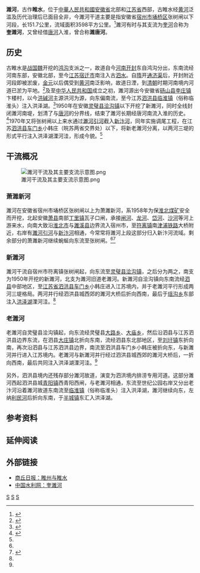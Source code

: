 {{Infobox River
  | river_name      = 濉河
  | image_name      =
  | image_size      = 
  | caption         = 
  | origin          = [[安徽省|安徽省]][[宿州市|宿州市]][[埇桥区|埇桥区]]张树闸
  | mouth           = [[江苏省|江苏省]][[泗洪县|泗洪县]][[瑶沟乡|瑶沟乡]]东部[[洪泽湖|洪泽湖]]溧河洼
  | basin_countries = {{PRC}}
  | length          = 151.7公里
  | elevation       = 
  | mouth_elevation = 
  | discharge       = 
  | watershed       = 3598平方公里
}}
'''濉河'''，古作'''睢水'''，位于[[中華人民共和國|中華人民共和國]][[安徽省|安徽省]]北部和[[江苏省|江苏省]]西部，古睢水经[[黄河|黄河]]泛滥及历代治理后已面目全非，今濉河干道主要是指安徽省[[宿州市|宿州市]][[埇桥区|埇桥区]]张树闸以下河段，长151.7公里，流域面积3598平方公里。<ref name="中国河湖大典">{{cite book zh |author=《中国河湖大典》编纂委员会 |title=《中国河湖大典·淮河卷》 |format=M |edition=1 |location=北京 |publisher=中国水利水电出版社 |date=2010年9月 |pages=114～116页 |id= ISBN 978-7-5084-7953-8}}</ref>濉河有时与其支流为[[奎河|奎河]]合称为'''奎濉河'''，又曾经借[[唐河_(沱河)|唐河]]入淮，曾合称'''濉唐河'''。
==历史==
古睢水是[[战国|战国]][[魏国_(战国)|魏]]开挖的[[鸿沟|鸿沟]]支派之一，故道自今[[河南省|河南]][[开封|开封]]东自鸿沟分出，东南流经河南东部，安徽北部，至今[[江苏省|江苏]][[宿迁市|宿迁市]]南注入古[[泗水|泗水]]。自[[隋朝|隋]]开[[通济渠|通济渠]]后，开封附近河段即被淤废，[[金朝|金]][[元朝|元]]以后偶受到[[黄河|黄河]]南泛影响，故道日湮，到[[清朝|清朝]]时期河南境内河道已淤为平地。<ref>{{cite book zh |author=辞海编纂委员会 |title=《辞海》（1999年版） |format=M |edition=1 |location=上海 |publisher=上海辞书出版社 |date=2000 |pages= |id= ISBN 7-5326-0630-9}}</ref>及至[[中华人民共和国|中华人民共和国]]成立之初，濉河源出今安徽省[[砀山县|砀山县]][[李庄镇_(砀山县)|李庄镇]]卞楼村，以今[[洪碱河|洪碱河]]主源洪河为源，向东偏南流，至今江苏[[泗洪县|泗洪县]][[临淮镇_(泗洪县)|临淮镇]]（俗称临淮头）注入洪泽湖。<ref>{{cite web | language = zh-cn | publisher = 淮北新闻网 | title = 老濉河 | url = http://www.hbnews.net/zwsq/hbmp/bhxc/252954.shtml | date = 2010-03-26 | accessdate = 2013-03-30 | deadurl = yes | archiveurl = https://web.archive.org/web/20131023232547/http://www.hbnews.net/zwsq/hbmp/bhxc/252954.shtml | archivedate = 2013-10-23 }}</ref>1950年在安徽[[灵璧县|灵璧县]][[浍沟镇|浍沟镇]]以下开挖了新濉河，同时全线封闭濉河南堤，划清了与[[唐河_(沱河)|唐河]]的分界线，结束了濉河长期经唐河南流入淮的历史。<ref>{{cite web | language = zh-cn | publisher = 安徽省水利厅 | title = 漴潼河 | url = http://www.ahsl.gov.cn/content/web_view.php?id=10880&ty=30 | date =  | accessdate = 2013-03-30 | archive-url = https://web.archive.org/web/20160304103924/http://www.ahsl.gov.cn/content/web_view.php?id=10880&ty=30 | archive-date = 2016-03-04 | dead-url = yes }}</ref>1970年又将张树闸以上来水通过[[濉河引河|濉河引河]]截入[[新汴河|新汴河]]，同年实施调尾工程，在江苏[[泗洪县|泗洪县]][[车门乡|车门乡]]小韩庄（皖苏两省交界处）以下，将新老濉河分离，以两河三堤的形式平行注入洪泽湖溧河洼，形成今貌。<ref name="中国河湖大典"/>
==干流概况==
[[File:濉河干流及其主要支流示意图.png|thumb]]
=== 萧濉新河 ===
濉河在安徽省宿州市埇桥区张树闸以上为萧濉新河，系1958年为保[[淮北煤矿|淮北煤矿]]安全而开挖，北起安徽[[萧县|萧县]]南部[[丁里镇|丁里镇]]瓦子口闸，承接[[闸河|闸河]]、[[龙河_(萧濉新河)|龙河]]、[[岱河|岱河]]、[[沙河_(萧濉新河)|沙河]]等河上游来水，向南大致沿[[淮北市|淮北市]]与[[濉溪县|濉溪县]]边界流入宿州市，至[[符离镇|符离镇]]南[[津浦铁路|津浦铁路]]大桥附近，右岸有[[濉河引河|濉河引河]]与[[新汴河|新汴河]]相通，今常常将濉河上段这部分归入新汴河流域。剩余部分的萧濉新河继续蜿蜒向东流至张树闸。<ref name="中国河湖大典"/><ref>{{cite web | language = zh-cn | publisher = 安徽水利厅 | title = 萧濉新河 | url = http://www.ahsl.gov.cn/content/web_view.php?id=10871&ty=30 | date =  | accessdate = 2013-03-30 | archive-url = https://web.archive.org/web/20160304092831/http://www.ahsl.gov.cn/content/web_view.php?id=10871&ty=30 | archive-date = 2016-03-04 | dead-url = yes }}</ref>
=== 新濉河 ===
濉河干流自宿州市符离镇张树闸起，向东流至[[灵璧县|灵璧县]][[浍沟镇|浍沟镇]]，之后分为两之，南支为1950年开挖的新濉河，北支为濉河旧道老濉河。新濉河自浍沟镇向东南流经[[泗县|泗县]]中部地区，至[[江苏省|江苏省]][[泗洪县|泗洪县]][[车门乡|车门乡]]小韩庄进入江苏境内，并于老濉河平行形成两河三堤格局。两河并行经泗洪县城西郊的濉河大桥后折向西南，最后于[[瑶沟乡|瑶沟乡]]东部注入[[洪泽湖|洪泽湖]]溧河洼。<ref name="中国河湖大典"/>
=== 老濉河 ===
老濉河自灵璧县浍沟镇起，向东流经灵璧县[[大路乡_(灵璧县)|大路乡]]、[[大庙乡_(灵璧县)|大庙乡]]，然后沿泗县与江苏泗洪县边界东流，在泗县[[大庄镇_(泗县)|大庄镇]]北折向东南，流经泗县东北部地区，至[[刘圩镇_(泗县)|刘圩镇]]东折向南，再次沿泗县与江苏泗洪县边界，南流至泗洪县车门乡小韩庄被折向东，与新濉河并行进入江苏境内。老濉河与新濉河并行经过泗洪县城西郊的濉河大桥后，一折向西南，最后共同注入洪泽湖溧河洼。<ref name="中国河湖大典"/>

另外，泗洪县境内还残存部分濉河故道，演变为泗洪境内排涝专用河道。这部分濉河西起泗洪县城[[青阳镇_(泗洪县)|青阳镇]]西青阳西闸，与老濉河相通，东流至世纪公园右岸又分出老汴河沿着濉河故道东南流至[[临淮镇_(泗洪县)|临淮镇]]（俗称临淮头）注入洪泽湖，濉河继续向东，左纳[[利民河_(濉河)|利民河]]后折向东南，于[[半城镇|半城镇]]东汇入洪泽湖。

==参考资料==
{{reflist}}
== 延伸阅读 ==
{{Wikisource further reading}}

==外部链接==
*[http://www.sqrb.com.cn/sqrb/html/2009-02/24/content_38063.htm 商丘日报：睢州与睢水] {{Wayback|url=http://www.sqrb.com.cn/sqrb/html/2009-02/24/content_38063.htm |date=20190609172328 }}
*[http://2004.chinawater.com.cn/slzs/jhzl/hhly/20030227/200302250196.asp 中国水利网：奎濉河]{{dead link|date=2018年3月 |bot=InternetArchiveBot |fix-attempted=yes }}
{{淮河}}
[[Category:淮河水系|S]]
[[Category:江苏河流|S]]
[[Category:安徽河流|S]]